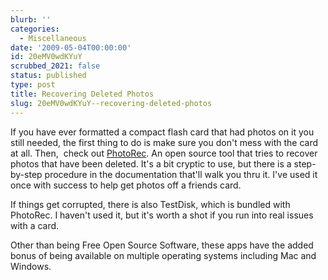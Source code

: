 ```yaml
---
blurb: ''
categories:
  - Miscellaneous
date: '2009-05-04T00:00:00'
id: 20eMV0wdKYuY
scrubbed_2021: false
status: published
type: post
title: Recovering Deleted Photos
slug: 20eMV0wdKYuY--recovering-deleted-photos
---
```


If you have ever formatted a compact flash card that had photos on
it you still needed, the first thing to do is make sure you don't
mess with the card at all. Then,  check out
[PhotoRec](http://www.cgsecurity.org/wiki/PhotoRec). An open source
tool that tries to recover photos that have been deleted. It's a
bit cryptic to use, but there is a step-by-step procedure in the
documentation that'll walk you thru it. I've used it once with
success to help get photos off a friends card.

If things get corrupted, there is also TestDisk, which is bundled
with PhotoRec. I haven't used it, but it's worth a shot if you run
into real issues with a card.

Other than being Free Open Source Software, these apps have the
added bonus of being available on multiple operating systems
including Mac and Windows.
